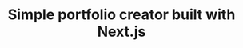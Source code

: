 ---
title: "Simple portfolio creator built with Next.js"
publishedAt: "2024-04-08"
images:
  - "/images/projects/project-01/video-01.mp4"
---